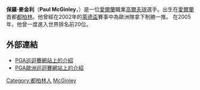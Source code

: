 {{expand English|time=2022-03-13T10:00:06+00:00}}
{{Infobox golfer
| name              = {{PAGENAME}}<br/>Paul McGinley
| image             = Paul Mc Ginley6.png
| imagesize         = 250px
| caption           = 
| fullname          = Paul Noel McGinley
| nickname          = 
| birth_date        = {{nowrap|{{birth date and age|df=yes|1966|12|16}}}}
| birth_place       = [[愛爾蘭|愛爾蘭]][[都柏林|都柏林]]
| death_date        = <!-- {{Death date and age|df=yes|YYYY|MM|DD|1966|12|16}} -->
| death_place       = 
| height            = {{height|m=1.70|precision=0}}
| weight            = {{convert|73|kg|lb st|abbr=on}}
| nationality       = {{IRL}}
| residence         = [[英格蘭|英格蘭]]{{le|桑寧戴爾|Sunningdale}}
| college           = {{le|都柏林理工學院|Dublin Institute of Technology}}
| yearpro           = 1991年
| retired           = <!-- Year retired -->
| tour              = [[歐洲巡迴賽|歐洲巡迴賽]] (1992年加入)
| extour            = <!-- Former tours which a member of -->
| prowins           = 10
| pgawins           = <!-- Number of PGA Tour wins -->
| eurowins          = 4
| japwins           = <!-- Number of Japan Golf Tour wins -->
| asiawins          = <!-- Number of Asian Tour wins -->
| sunwins           = <!-- Number of Sunshine Tour wins -->
| auswins           = <!-- Number of PGA Tour of Australasia wins -->
| nwidewins         = <!-- Number of Nationwide Tour wins -->
| chalwins          = <!-- Number of Challenge Tour wins -->
| champwins         = <!-- Number of Champions Tour wins -->
| seneurowins       = <!-- Number of European Seniors Tour wins -->
| otherwins         = 6
| majorwins         = <!-- Number of Major Championship wins -->
| masters           = T18: 2002
| usopen            = T42: 2005
| open              = T14: 1996
| pga               = T6: [[2004_PGA_Championship|2004]]
| wghofid           = <!-- World Golf Hall of Fame member ID -->
| wghofyear         = <!-- World Golf Hall of Fame year inducted -->
| award1            = <!-- Achievement or award details -->
| year1             = <!-- Year(s) of achievement or award -->
| award2            = 
| year2             = 
| awardssection     = <!-- location of awards page or section -->
}}
'''保羅·麥金利'''（'''Paul McGinley'''，{{bd|1966年|12月16日}}）是一位[[愛爾蘭|愛爾蘭]]職業[[高爾夫球|高爾夫球]]選手。出生在[[愛爾蘭|愛爾蘭]]首都[[都柏林|都柏林]]。他曾經在2002年的[[萊德盃|萊德盃]]賽事中為歐洲隊拿下制勝一推。 在2005年，他曾一度進入世界排名前20位。

==外部連結==
*[https://web.archive.org/web/20080915031240/http://www.paulmcginley.net/ism/sites/mcginley/ PGA巡迴賽網站上的介紹]
*[https://web.archive.org/web/20080716064207/http://www.europeantour.com/publish.sps?pageid=127&pagegid=%7B20E6AA6B%2D0225%2D4C71%2DBD89%2D2ACBEE615D69%7D&playerId=5516 PGA歐洲巡迴賽網站上的介紹]

[[Category:都柏林人|Category:都柏林人]]
[[Category:愛爾蘭高爾夫球運動員|McGinley]]